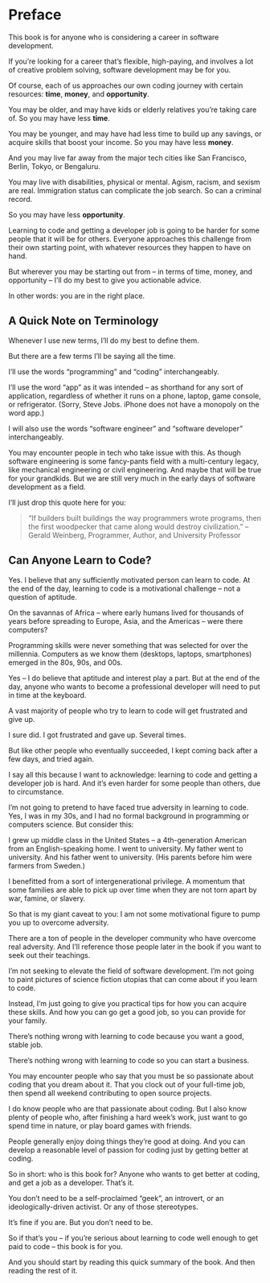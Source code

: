# Preface {.unnumbered}

This book is for anyone who is considering a career in software development.

If you're looking for a career that's flexible, high-paying, and involves a lot of creative problem solving, software development may be for you.

Of course, each of us approaches our own coding journey with certain resources: **time**, **money**, and **opportunity**.

You may be older, and may have kids or elderly relatives you're taking care of. So you may have less **time**.

You may be younger, and may have had less time to build up any savings, or acquire skills that boost your income. So you may have less **money**.

And you may live far away from the major tech cities like San Francisco, Berlin, Tokyo, or Bengaluru.

You may live with disabilities, physical or mental. Agism, racism, and sexism are real. Immigration status can complicate the job search. So can a criminal record.

So you may have less **opportunity**.

Learning to code and getting a developer job is going to be harder for some people that it will be for others. Everyone approaches this challenge from their own starting point, with whatever resources they happen to have on hand.

But wherever you may be starting out from – in terms of time, money, and opportunity – I'll do my best to give you actionable advice.

In other words: you are in the right place.

## A Quick Note on Terminology

Whenever I use new terms, I'll do my best to define them.

But there are a few terms I'll be saying all the time.

I'll use the words "programming" and "coding" interchangeably.

I'll use the word "app" as it was intended – as shorthand for any sort of application, regardless of whether it runs on a phone, laptop, game console, or refrigerator. (Sorry, Steve Jobs. iPhone does not have a monopoly on the word app.)

I will also use the words "software engineer" and "software developer" interchangeably.

You may encounter people in tech who take issue with this. As though software engineering is some fancy-pants field with a multi-century legacy, like mechanical engineering or civil engineering. And maybe that will be true for your grandkids. But we are still very much in the early days of software development as a field.

I'll just drop this quote here for you:

> "If builders built buildings the way programmers wrote programs, then the first woodpecker that came along would destroy civilization." – Gerald Weinberg, Programmer, Author, and University Professor

## Can Anyone Learn to Code?

Yes. I believe that any sufficiently motivated person can learn to code. At the end of the day, learning to code is a motivational challenge – not a question of aptitude.

On the savannas of Africa – where early humans lived for thousands of years before spreading to Europe, Asia, and the Americas – were there computers?

Programming skills were never something that was selected for over the millennia. Computers as we know them (desktops, laptops, smartphones) emerged in the 80s, 90s, and 00s.

Yes – I do believe that aptitude and interest play a part. But at the end of the day, anyone who wants to become a professional developer will need to put in time at the keyboard.

A vast majority of people who try to learn to code will get frustrated and give up.

I sure did. I got frustrated and gave up. Several times.

But like other people who eventually succeeded, I kept coming back after a few days, and tried again.

I say all this because I want to acknowledge: learning to code and getting a developer job is hard. And it's even harder for some people than others, due to circumstance.

I'm not going to pretend to have faced true adversity in learning to code. Yes, I was in my 30s, and I had no formal background in programming or computers science. But consider this:

I grew up middle class in the United States – a 4th-generation American from an English-speaking home. I went to university. My father went to university. And his father went to university. (His parents before him were farmers from Sweden.)

I benefitted from a sort of intergenerational privilege. A momentum that some families are able to pick up over time when they are not torn apart by war, famine, or slavery.

So that is my giant caveat to you: I am not some motivational figure to pump you up to overcome adversity.

There are a ton of people in the developer community who have overcome real adversity. And I'll reference those people later in the book if you want to seek out their teachings.

I'm not seeking to elevate the field of software development. I'm not going to paint pictures of science fiction utopias that can come about if you learn to code.

Instead, I'm just going to give you practical tips for how you can acquire these skills. And how you can go get a good job, so you can provide for your family.

There's nothing wrong with learning to code because you want a good, stable job.

There's nothing wrong with learning to code so you can start a business.

You may encounter people who say that you must be so passionate about coding that you dream about it. That you clock out of your full-time job, then spend all weekend contributing to open source projects.

I do know people who are that passionate about coding. But I also know plenty of people who, after finishing a hard week's work, just want to go spend time in nature, or play board games with friends.

People generally enjoy doing things they're good at doing. And you can develop a reasonable level of passion for coding just by getting better at coding.

So in short: who is this book for? Anyone who wants to get better at coding, and get a job as a developer. That's it.

You don't need to be a self-proclaimed "geek", an introvert, or an ideologically-driven activist. Or any of those stereotypes.

It's fine if you are. But you don't need to be.

So if that's you – if you're serious about learning to code well enough to get paid to code – this book is for you.

And you should start by reading this quick summary of the book. And then reading the rest of it.
